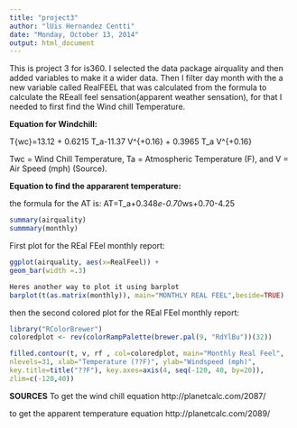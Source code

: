 ```yaml
---
title: "project3"
author: "lUis Hernandez Centti"
date: "Monday, October 13, 2014"
output: html_document
---
```


This is project 3 for is360. I selected the data package airquality and then added variables to make it a wider data. Then I filter day month with the a new variable called RealFEEL that was calculated from the formula to calculate the REeall feel sensation(apparent weather sensation), for that I needed to first find the Wind chill Temperature.

**Equation for Windchill:**

T{wc}=13.12 + 0.6215 T_a-11.37 V^{+0.16} + 0.3965 T_a V^{+0.16}

Twc = Wind Chill Temperature, Ta = Atmospheric Temperature (F), and V = Air Speed (mph) (Source).

**Equation to find the appararent temperature:**

the formula for the AT is: 
AT=T_a+0.348*e-0.70*ws+0.70\frac{Q}{ws+10}-4.25

```r
summary(airquality)
summmary(monthly)
```

First plot for the REal FEel monthly report:

```r
ggplot(airquality, aes(x=RealFeel)) +
geom_bar(width =.3)

Heres another way to plot it using barplot
barplot(t(as.matrix(monthly)), main="MONTHLY REAL FEEL",beside=TRUE)

```


then the second colored plot for the REal FEel monthly report:

```r
library("RColorBrewer")
coloredplot <- rev(colorRampPalette(brewer.pal(9, "RdYlBu"))(32))

filled.contour(t, v, rf , col=coloredplot, main="Monthly Real Feel",
nlevels=31, xlab="Temperature (??F)", ylab="Windspeed (mph)",
key.title=title("??F"), key.axes=axis(4, seq(-120, 40, by=20)),
zlim=c(-120,40))
```


**SOURCES**
To get the wind chill equation
http://planetcalc.com/2087/

to get the apparent temperature equation
http://planetcalc.com/2089/